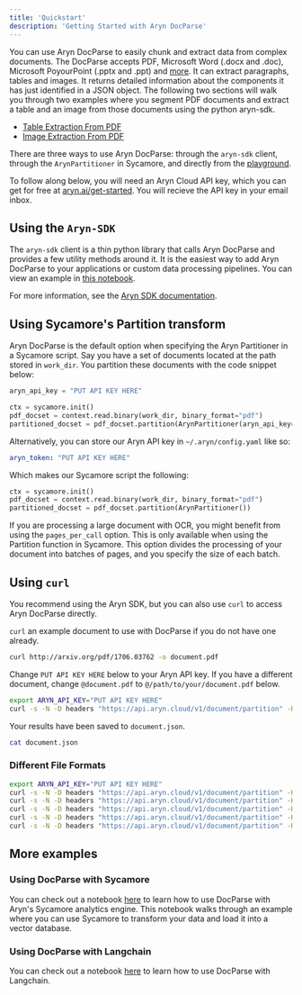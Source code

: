 ```yaml
---
title: 'Quickstart'
description: 'Getting Started with Aryn DocParse'
---
```


You can use Aryn DocParse to easily chunk and extract data from complex documents. The DocParse accepts PDF, Microsoft Word (.docx and .doc), Microsoft PoyourPoint (.pptx and .ppt) and [more](aryn_docparse/formats_supported). It can extract paragraphs, tables and images. It returns detailed information about the components it has just identified in a JSON object.  The following two sections will walk you through two examples where you segment PDF documents and extract a table and an image from those documents using the python aryn-sdk.

- [Table Extraction From PDF](./aryn_docparse/tables.mdx)
- [Image Extraction From PDF](./aryn_docparse/images.mdx)

There are three ways to use Aryn DocParse: through the ``aryn-sdk`` client, through the ``ArynPartitioner`` in Sycamore, and directly from the [playground](https://play.aryn.cloud/choose).

To follow along below, you will need an Aryn Cloud API key, which you can get for free at [aryn.ai/get-started](https://www.aryn.ai/get-started). You will recieve the API key in your email inbox.

## Using the ``Aryn-SDK``

The ``aryn-sdk`` client is a thin python library that calls Aryn DocParse and provides a few utility methods around it. It is the easiest way to add Aryn DocParse to your applications or custom data processing pipelines. You can view an example in [this notebook](https://github.com/aryn-ai/sycamore/blob/main/notebooks/ArynPartitionerPython.ipynb).

For more information, see the [Aryn SDK documentation](./aryn_docparse/aryn_sdk.mdx).

## Using Sycamore's Partition transform

Aryn DocParse is the default option when specifying the Aryn Partitioner in a Sycamore script. Say you have a set of documents located at the path stored in ``work_dir``. You partition these documents with the code snippet below:

```python
aryn_api_key = "PUT API KEY HERE"

ctx = sycamore.init()
pdf_docset = context.read.binary(work_dir, binary_format="pdf")
partitioned_docset = pdf_docset.partition(ArynPartitioner(aryn_api_key=aryn_api_key))
```
Alternatively, you can store our Aryn API key in ``~/.aryn/config.yaml`` like so:

```yaml
aryn_token: "PUT API KEY HERE"
```
Which makes our Sycamore script the following:

```python
ctx = sycamore.init()
pdf_docset = context.read.binary(work_dir, binary_format="pdf")
partitioned_docset = pdf_docset.partition(ArynPartitioner())
```

If you are processing a large document with OCR, you might benefit from using the ``pages_per_call`` option. This is only available when using the Partition function in Sycamore. This option divides the processing of your document into batches of pages, and you specify the size of each batch.

## Using ``curl``

You recommend using the Aryn SDK, but you can also use ``curl`` to access Aryn DocParse directly.

``curl`` an example document to use with DocParse if you do not have one already.

```bash
curl http://arxiv.org/pdf/1706.03762 -o document.pdf
```
Change ``PUT API KEY HERE`` below to your Aryn API key. If you have a different document, change ``@document.pdf`` to ``@/path/to/your/document.pdf`` below.

```bash
export ARYN_API_KEY="PUT API KEY HERE"
curl -s -N -D headers "https://api.aryn.cloud/v1/document/partition" -H "Authorization: Bearer $ARYN_API_KEY" -F "file=@document.pdf" | tee document.json
```
Your results have been saved to ``document.json``.

```bash
cat document.json
```

### Different File Formats

```bash
export ARYN_API_KEY="PUT API KEY HERE"
curl -s -N -D headers "https://api.aryn.cloud/v1/document/partition" -H "Authorization: Bearer $ARYN_API_KEY" -F "file=@document.pdf" | tee document.json
curl -s -N -D headers "https://api.aryn.cloud/v1/document/partition" -H "Authorization: Bearer $ARYN_API_KEY" -F "file=@document.docx" | tee document.json
curl -s -N -D headers "https://api.aryn.cloud/v1/document/partition" -H "Authorization: Bearer $ARYN_API_KEY" -F "file=@document.doc" | tee document.json
curl -s -N -D headers "https://api.aryn.cloud/v1/document/partition" -H "Authorization: Bearer $ARYN_API_KEY" -F "file=@document.pptx" | tee document.json
curl -s -N -D headers "https://api.aryn.cloud/v1/document/partition" -H "Authorization: Bearer $ARYN_API_KEY" -F "file=@document.ppt" | tee document.json
```

## More examples

### Using DocParse with Sycamore

You can  check out a notebook [here](https://github.com/aryn-ai/sycamore/blob/main/notebooks/pinecone-writer.ipynb) to learn how to use DocParse with Aryn's Sycamore analytics engine. This notebook walks through an example where you can use Sycamore to transform your data and load it into a vector database.

### Using DocParse with Langchain

You can  check out a notebook [here](https://github.com/aryn-ai/sycamore/blob/main/notebooks/ArynPartitionerWithLangchain.ipynb) to learn how to use DocParse with Langchain.